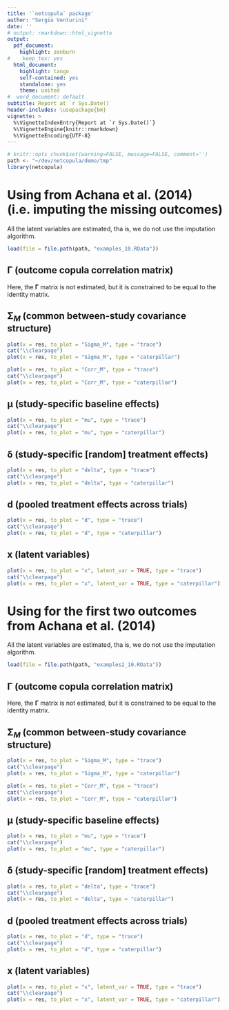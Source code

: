 ```yaml
---
title: '`netcopula` package'
author: "Sergio Venturini"
date: ''
# output: rmarkdown::html_vignette
output:
  pdf_document:
    highlight: zenburn
#    keep_tex: yes
  html_document:
    highlight: tango
    self-contained: yes
    standalone: yes
    theme: united
#  word_document: default
subtitle: Report at `r Sys.Date()`
header-includes: \usepackage{bm}
vignette: >
  %\VignetteIndexEntry{Report at `r Sys.Date()`}
  %\VignetteEngine{knitr::rmarkdown}
  %\VignetteEncoding{UTF-8}
---
```


```r
# knitr::opts_chunk$set(warning=FALSE, message=FALSE, comment='')
path <- "~/dev/netcopula/demo/tmp"
library(netcopula)
```

# Using \emph{all the data} from Achana et al. (2014) (i.e. imputing the missing outcomes)

All the latent variables are estimated, tha is, we do not use the imputation algorithm.

```r
load(file = file.path(path, "examples_10.RData"))
```

## $\boldsymbol{\Gamma}$ (outcome copula correlation matrix)

Here, the $\boldsymbol{\Gamma}$ matrix is not estimated, but it is constrained to be equal to the identity matrix.

## $\boldsymbol{\Sigma}_M$ (common between-study covariance structure)

```r
plot(x = res, to_plot = "Sigma_M", type = "trace")
cat("\\clearpage")
plot(x = res, to_plot = "Sigma_M", type = "caterpillar")
```

```r
plot(x = res, to_plot = "Corr_M", type = "trace")
cat("\\clearpage")
plot(x = res, to_plot = "Corr_M", type = "caterpillar")
```

## $\boldsymbol{\mu}$ (study-specific baseline effects)

```r
plot(x = res, to_plot = "mu", type = "trace")
cat("\\clearpage")
plot(x = res, to_plot = "mu", type = "caterpillar")
```

## $\boldsymbol{\delta}$ (study-specific [random] treatment effects)

```r
plot(x = res, to_plot = "delta", type = "trace")
cat("\\clearpage")
plot(x = res, to_plot = "delta", type = "caterpillar")
```

## $\boldsymbol{d}$ (pooled treatment effects across trials)

```r
plot(x = res, to_plot = "d", type = "trace")
cat("\\clearpage")
plot(x = res, to_plot = "d", type = "caterpillar")
```

## $\boldsymbol{x}$ (latent variables)

```r
plot(x = res, to_plot = "x", latent_var = TRUE, type = "trace")
cat("\\clearpage")
plot(x = res, to_plot = "x", latent_var = TRUE, type = "caterpillar")
```

# Using \emph{only complete data} for the first two outcomes from Achana et al. (2014)

All the latent variables are estimated, tha is, we do not use the imputation algorithm.

```r
load(file = file.path(path, "examples2_10.RData"))
```

## $\boldsymbol{\Gamma}$ (outcome copula correlation matrix)

Here, the $\boldsymbol{\Gamma}$ matrix is not estimated, but it is constrained to be equal to the identity matrix.

## $\boldsymbol{\Sigma}_M$ (common between-study covariance structure)

```r
plot(x = res, to_plot = "Sigma_M", type = "trace")
cat("\\clearpage")
plot(x = res, to_plot = "Sigma_M", type = "caterpillar")
```

```r
plot(x = res, to_plot = "Corr_M", type = "trace")
cat("\\clearpage")
plot(x = res, to_plot = "Corr_M", type = "caterpillar")
```

## $\boldsymbol{\mu}$ (study-specific baseline effects)

```r
plot(x = res, to_plot = "mu", type = "trace")
cat("\\clearpage")
plot(x = res, to_plot = "mu", type = "caterpillar")
```

## $\boldsymbol{\delta}$ (study-specific [random] treatment effects)

```r
plot(x = res, to_plot = "delta", type = "trace")
cat("\\clearpage")
plot(x = res, to_plot = "delta", type = "caterpillar")
```

## $\boldsymbol{d}$ (pooled treatment effects across trials)

```r
plot(x = res, to_plot = "d", type = "trace")
cat("\\clearpage")
plot(x = res, to_plot = "d", type = "caterpillar")
```

## $\boldsymbol{x}$ (latent variables)

```r
plot(x = res, to_plot = "x", latent_var = TRUE, type = "trace")
cat("\\clearpage")
plot(x = res, to_plot = "x", latent_var = TRUE, type = "caterpillar")
```
